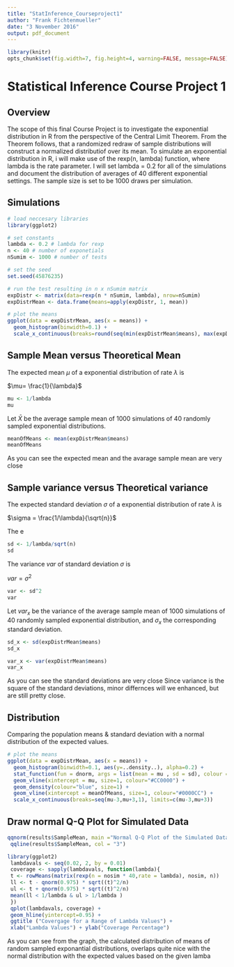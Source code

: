 ```yaml
---
title: "StatInference_Courseproject1"
author: "Frank Fichtenmueller"
date: "3 November 2016"
output: pdf_document
---
```


```r
library(knitr)
opts_chunk$set(fig.width=7, fig.height=4, warning=FALSE, message=FALSE)
```

# Statistical Inference Course Project 1

## Overview
The scope of this final Course Project is to investigate the exponential distribution in R from the perspective of the Central Limit Theorem. 
From the Theorem follows, that a randomized redraw of sample distributions will construct a normalized distributiof over its mean. 
To simulate an exponential distribution in R, i will make use of the rexp(n, lambda) function, where lambda is the rate parameter. I will set lambda = 0.2 for all of the simulations and document the distribution of averages of 40 different exponential settings. 
The sample size is set to be 1000 draws per simulation.

## Simulations

```r
# load neccesary libraries
library(ggplot2)

# set constants
lambda <- 0.2 # lambda for rexp
n <- 40 # number of exponetials
nSumim <- 1000 # number of tests

# set the seed 
set.seed(45876235)

# run the test resulting in n x nSumim matrix
expDistr <- matrix(data=rexp(n * nSumim, lambda), nrow=nSumim)
expDistrMean <- data.frame(means=apply(expDistr, 1, mean))
```

```r
# plot the means
ggplot(data = expDistrMean, aes(x = means)) + 
  geom_histogram(binwidth=0.1) +   
  scale_x_continuous(breaks=round(seq(min(expDistrMean$means), max(expDistrMean$means), by=1)))
```

## Sample Mean versus Theoretical Mean

The expected mean $\mu$ of a exponential distribution of rate $\lambda$ is 

$\mu= \frac{1}{\lambda}$ 

```r
mu <- 1/lambda
mu
```

Let $\bar X$ be the average sample mean of 1000 simulations of 40 randomly sampled exponential distributions.

```r
meanOfMeans <- mean(expDistrMean$means)
meanOfMeans
```

As you can see the expected mean and the avarage sample mean are very close 


## Sample variance versus Theoretical variance

The expected standard deviation $\sigma$ of a exponential distribution of rate $\lambda$ is 

$\sigma = \frac{1/\lambda}{\sqrt{n}}$ 

The e

```r
sd <- 1/lambda/sqrt(n)
sd
```

The variance $var$ of standard deviation $\sigma$ is

$var = \sigma^2$ 

```r
var <- sd^2
var
```

Let $var_x$ be the variance of the average sample mean of 1000 simulations of 40 randomly sampled exponential distribution, and $\sigma_x$ the corresponding standard deviation.
```r
sd_x <- sd(expDistrMean$means)
sd_x

var_x <- var(expDistrMean$means)
var_x
```

As you can see the standard deviations are very close
Since variance is the square of the standard deviations, minor differnces will we enhanced, but are still pretty close.

## Distribution

Comparing the population means & standard deviation with a normal distribution of the expected values. 

```r
# plot the means
ggplot(data = expDistrMean, aes(x = means)) + 
  geom_histogram(binwidth=0.1, aes(y=..density..), alpha=0.2) + 
  stat_function(fun = dnorm, args = list(mean = mu , sd = sd), colour = "red", size=1) + 
  geom_vline(xintercept = mu, size=1, colour="#CC0000") + 
  geom_density(colour="blue", size=1) +
  geom_vline(xintercept = meanOfMeans, size=1, colour="#0000CC") + 
  scale_x_continuous(breaks=seq(mu-3,mu+3,1), limits=c(mu-3,mu+3)) 
```

## Draw normal Q-Q Plot for Simulated Data
```r
qqnorm(results$SampleMean, main ="Normal Q-Q Plot of the Simulated Data")
 qqline(results$SampleMean, col = "3")
```


```r
library(ggplot2)
 lambdavals <- seq(0.02, 2, by = 0.01)
 coverage <- sapply(lambdavals, function(lambda){
 t <- rowMeans(matrix(rexp(n = nosim * 40,rate = lambda), nosim, n))
 ll <- t - qnorm(0.975) * sqrt((t)^2/n)
 ul <- t + qnorm(0.975) * sqrt((t)^2/n)
 mean(ll < 1/lambda & ul > 1/lambda )
 })
 qplot(lambdavals, coverage) +
 geom_hline(yintercept=0.95) +
 ggtitle ("Covergage for a Range of Lambda Values") +
 xlab("Lambda Values") + ylab("Coverage Percentage")
```

As you can see from the graph, the calculated distribution of means of random sampled exponantial distributions, overlaps quite nice with the normal distribution with the expected values based on the given lamba
